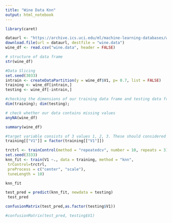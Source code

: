 ---
title: "Wine Data Knn"
output: html_notebook
---


```{r}
library(caret)
```

```{r}
dataurl <- "https://archive.ics.uci.edu/ml/machine-learning-databases/wine/wine.data"
download.file(url = dataurl, destfile = "wine.data")
wine_df <- read.csv("wine.data", header = FALSE)
```
```{r}
# structure of data frame
str(wine_df)
```
```{r}
#Data Slicing
set.seed(3033)
intrain <- createDataPartition(y = wine_df$V1, p= 0.7, list = FALSE)
training <- wine_df[intrain,]
testing <- wine_df[-intrain,]
```

```{r}
#checking the dimensions of our training data frame and testing data frame
dim(training); dim(testing);
```

```{r}
# check whether our data contains missing values
anyNA(wine_df)
```
```{r}
summary(wine_df)
```

```{r}
#target variable consists of 3 values 1, 2, 3. These should considered as categorical variables. To convert these to categorical variables, we can convert them to factors.
training[["V1"]] = factor(training[["V1"]])
```

```{r}
trctrl <- trainControl(method = "repeatedcv", number = 10, repeats = 3)
set.seed(3333)
knn_fit <- train(V1 ~., data = training, method = "knn",
 trControl=trctrl,
 preProcess = c("center", "scale"),
 tuneLength = 10)
```

```{r}
knn_fit
```
```{r}
test_pred = predict(knn_fit, newdata = testing)
 test_pred
```
```{r}
confusionMatrix(test_pred,as.factor(testing$V1))
```


```{r}
#confusionMatrix(test_pred, testing$V1)
```

